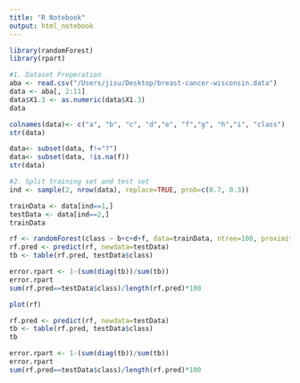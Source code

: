 ```yaml
---
title: "R Notebook"
output: html_notebook
---
```


```r

library(randomForest)
library(rpart) 

#1. Dataset Preperation
aba <- read.csv("/Users/jisu/Desktop/breast-cancer-wisconsin.data")
data <- aba[, 2:11]
data$X1.3 <- as.numeric(data$X1.3)
data

colnames(data)<- c("a", "b", "c", "d","e", "f","g", "h","i", "class")
str(data)

data<- subset(data, f!="?")
data<- subset(data, !is.na(f))
str(data)

#2. Split training set and test set
ind <- sample(2, nrow(data), replace=TRUE, prob=c(0.7, 0.3))

trainData <- data[ind==1,]
testData <- data[ind==2,]
trainData

```
```r

rf <- randomForest(class ~ b+c+d+f, data=trainData, ntree=100, proximity=TRUE)
rf.pred <- predict(rf, newdata=testData)
tb <- table(rf.pred, testData$class)

error.rpart <- 1-(sum(diag(tb))/sum(tb))
error.rpart 
sum(rf.pred==testData$class)/length(rf.pred)*100
```
```r
plot(rf)
```


```r
rf.pred <- predict(rf, newdata=testData)
tb <- table(rf.pred, testData$class)
tb

error.rpart <- 1-(sum(diag(tb))/sum(tb))
error.rpart 
sum(rf.pred==testData$class)/length(rf.pred)*100
```

